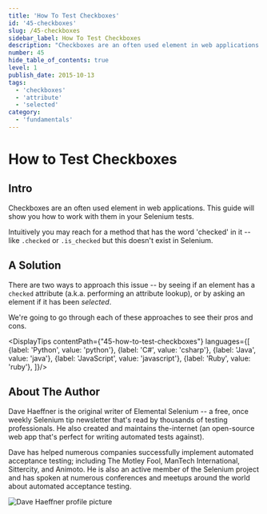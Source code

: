 ```yaml
---
title: 'How To Test Checkboxes'
id: '45-checkboxes'
slug: /45-checkboxes
sidebar_label: How To Test Checkboxes
description: "Checkboxes are an often used element in web applications. This guide will show you how to work with them in your Selenium tests."
number: 45
hide_table_of_contents: true
level: 1
publish_date: 2015-10-13
tags:
  - 'checkboxes'
  - 'attribute'
  - 'selected'
category:
  - 'fundamentals'
---
```


# How to Test Checkboxes

## Intro

Checkboxes are an often used element in web applications. This guide will show you how to work with them in your
Selenium tests.

Intuitively you may reach for a method that has the word 'checked' in it -- like `.checked` or `.is_checked` but
this doesn't exist in Selenium.

## A Solution

There are two ways to approach this issue -- by seeing if an element has a `checked` attribute (a.k.a. performing
an attribute lookup), or by asking an element if it has been _selected_.

We're going to go through each of these approaches to see their pros and cons.



<DisplayTips contentPath={"45-how-to-test-checkboxes"} languages={[
    {label: 'Python', value: 'python'},
    {label: 'C#', value: 'csharp'},
    {label: 'Java', value: 'java'},
    {label: 'JavaScript', value: 'javascript'},
    {label: 'Ruby', value: 'ruby'},
]}/>


## About The Author

Dave Haeffner is the original writer of Elemental Selenium -- a free, once weekly Selenium tip newsletter that's read
by thousands of testing professionals. He also created and maintains the-internet (an open-source web app that's
perfect for writing automated tests against).

Dave has helped numerous companies successfully implement automated acceptance testing; including The Motley Fool,
ManTech International, Sittercity, and Animoto. He is also an active member of the Selenium project and has spoken
at numerous conferences and meetups around the world about automated acceptance testing.

![Dave Haeffner profile picture](/img/authors/dave-haeffner.jpeg#author-img 'a title')

